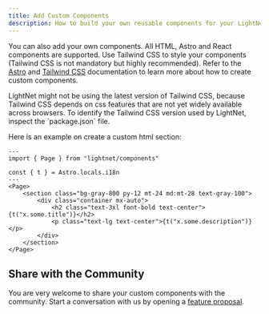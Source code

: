 ```yaml
---
title: Add Custom Components
description: How to build your own reusable components for your LightNet media site.
---
```




You can also add your own components. All HTML, Astro and React components are supported.
Use Tailwind CSS to style your components (Tailwind CSS is not mandatory but highly recommended). 
Refer to the [Astro](https://docs.astro.build/en/basics/astro-components/) and [Tailwind CSS](https://tailwindcss.com/) documentation to learn more about how to create custom components.

<Aside>
LightNet might not be using the latest version of Tailwind CSS, because Tailwind CSS depends on css features that are not yet widely available across browsers. To identify the Tailwind CSS version used by LightNet,
inspect the `package.json` file.
</Aside>

Here is an example on create a custom html section:


```astro
---
import { Page } from "lightnet/components"

const { t } = Astro.locals.i18n
---
<Page>
    <section class="bg-gray-800 py-12 mt-24 md:mt-28 text-gray-100">
        <div class="container mx-auto">
            <h2 class="text-3xl font-bold text-center">{t("x.some.title")}</h2>
            <p class="text-lg text-center">{t("x.some.description")}</p>
        </div>
    </section>
</Page>
```

## Share with the Community

You are very welcome to share your custom components with the community. 
Start a conversation with us by opening a [feature proposal](https://github.com/LightNetDev/LightNet/issues/new?template=---02-feature-proposal.yml).


 